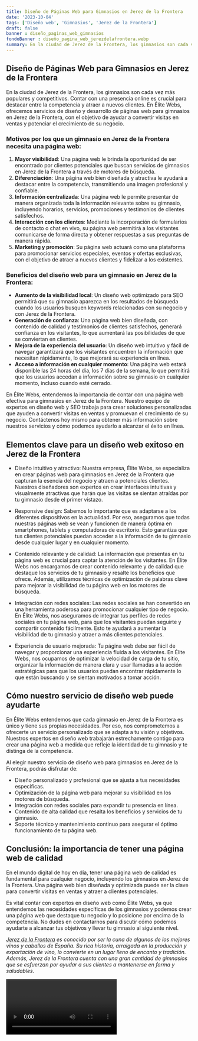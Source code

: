 ```yaml
---
title: Diseño de Páginas Web para Gimnasios en Jerez de la Frontera
date: '2023-10-04'
tags: ['Diseño web', 'Gimnasios', 'Jerez de la Frontera']
draft: false
banner : diseño_paginas_web_gimnasios
fondoBanner : diseño_pagina_web_jerezdelafrontera.webp
summary: En la ciudad de Jerez de la Frontera, los gimnasios son cada vez más populares y competitivos. Contar con una presencia online es crucial para destacar entre la competencia y atraer a nuevos clientes. En Élite Webs, ofrecemos servicios de diseño y desarrollo de páginas web para gimnasios en Jerez de la Frontera, con el objetivo de ayudar a convertir visitas en ventas y potenciar el crecimiento de su negocio.
---
```


## Diseño de Páginas Web para Gimnasios en Jerez de la Frontera

En la ciudad de Jerez de la Frontera, los gimnasios son cada vez más populares y competitivos. Contar con una presencia online es crucial para destacar entre la competencia y atraer a nuevos clientes. En Élite Webs, ofrecemos servicios de diseño y desarrollo de páginas web para gimnasios en Jerez de la Frontera, con el objetivo de ayudar a convertir visitas en ventas y potenciar el crecimiento de su negocio.

### Motivos por los que un gimnasio en Jerez de la Frontera necesita una página web:

1. **Mayor visibilidad**: Una página web le brinda la oportunidad de ser encontrado por clientes potenciales que buscan servicios de gimnasios en Jerez de la Frontera a través de motores de búsqueda.
2. **Diferenciación**: Una página web bien diseñada y atractiva le ayudará a destacar entre la competencia, transmitiendo una imagen profesional y confiable.
3. **Información centralizada**: Una página web le permite presentar de manera organizada toda la información relevante sobre su gimnasio, incluyendo horarios, servicios, promociones y testimonios de clientes satisfechos.
4. **Interacción con los clientes**: Mediante la incorporación de formularios de contacto o chat en vivo, su página web permitirá a los visitantes comunicarse de forma directa y obtener respuestas a sus preguntas de manera rápida.
5. **Marketing y promoción**: Su página web actuará como una plataforma para promocionar servicios especiales, eventos y ofertas exclusivas, con el objetivo de atraer a nuevos clientes y fidelizar a los existentes.

### Beneficios del diseño web para un gimnasio en Jerez de la Frontera:

- **Aumento de la visibilidad local**: Un diseño web optimizado para SEO permitirá que su gimnasio aparezca en los resultados de búsqueda cuando los usuarios busquen keywords relacionadas con su negocio y con Jerez de la Frontera.
- **Generación de confianza**: Una página web bien diseñada, con contenido de calidad y testimonios de clientes satisfechos, generará confianza en los visitantes, lo que aumentará las posibilidades de que se conviertan en clientes.
- **Mejora de la experiencia del usuario**: Un diseño web intuitivo y fácil de navegar garantizará que los visitantes encuentren la información que necesitan rápidamente, lo que mejorará su experiencia en línea.
- **Acceso a información en cualquier momento**: Una página web estará disponible las 24 horas del día, los 7 días de la semana, lo que permitirá que los usuarios accedan a información sobre su gimnasio en cualquier momento, incluso cuando esté cerrado.

En Élite Webs, entendemos la importancia de contar con una página web efectiva para gimnasios en Jerez de la Frontera. Nuestro equipo de expertos en diseño web y SEO trabaja para crear soluciones personalizadas que ayuden a convertir visitas en ventas y promuevan el crecimiento de su negocio. Contáctenos hoy mismo para obtener más información sobre nuestros servicios y cómo podemos ayudarlo a alcanzar el éxito en línea.

<GifSeo />

<Cta />

## Elementos clave para un diseño web exitoso en Jerez de la Frontera

- Diseño intuitivo y atractivo: Nuestra empresa, Élite Webs, se especializa en crear páginas web para gimnasios en Jerez de la Frontera que capturan la esencia del negocio y atraen a potenciales clientes. Nuestros diseñadores son expertos en crear interfaces intuitivas y visualmente atractivas que harán que las visitas se sientan atraídas por tu gimnasio desde el primer vistazo.

- Responsive design: Sabemos lo importante que es adaptarse a los diferentes dispositivos en la actualidad. Por eso, aseguramos que todas nuestras páginas web se vean y funcionen de manera óptima en smartphones, tablets y computadoras de escritorio. Esto garantiza que tus clientes potenciales puedan acceder a la información de tu gimnasio desde cualquier lugar y en cualquier momento.

- Contenido relevante y de calidad: La información que presentas en tu página web es crucial para captar la atención de los visitantes. En Élite Webs nos encargamos de crear contenido relevante y de calidad que destaque los servicios de tu gimnasio y resalte los beneficios que ofrece. Además, utilizamos técnicas de optimización de palabras clave para mejorar la visibilidad de tu página web en los motores de búsqueda.

- Integración con redes sociales: Las redes sociales se han convertido en una herramienta poderosa para promocionar cualquier tipo de negocio. En Élite Webs, nos aseguramos de integrar tus perfiles de redes sociales en tu página web, para que los visitantes puedan seguirte y compartir contenido fácilmente. Esto te ayudará a aumentar la visibilidad de tu gimnasio y atraer a más clientes potenciales.

- Experiencia de usuario mejorada: Tu página web debe ser fácil de navegar y proporcionar una experiencia fluida a los visitantes. En Élite Webs, nos ocupamos de optimizar la velocidad de carga de tu sitio, organizar la información de manera clara y usar llamadas a la acción estratégicas para que los usuarios puedan encontrar rápidamente lo que están buscando y se sientan motivados a tomar acción.

## Cómo nuestro servicio de diseño web puede ayudarte

En Élite Webs entendemos que cada gimnasio en Jerez de la Frontera es único y tiene sus propias necesidades. Por eso, nos comprometemos a ofrecerte un servicio personalizado que se adapta a tu visión y objetivos. Nuestros expertos en diseño web trabajarán estrechamente contigo para crear una página web a medida que refleje la identidad de tu gimnasio y te distinga de la competencia.

Al elegir nuestro servicio de diseño web para gimnasios en Jerez de la Frontera, podrás disfrutar de:
- Diseño personalizado y profesional que se ajusta a tus necesidades específicas.
- Optimización de la página web para mejorar su visibilidad en los motores de búsqueda.
- Integración con redes sociales para expandir tu presencia en línea.
- Contenido de alta calidad que resalta los beneficios y servicios de tu gimnasio.
- Soporte técnico y mantenimiento continuo para asegurar el óptimo funcionamiento de tu página web.

## Conclusión: la importancia de tener una página web de calidad

En el mundo digital de hoy en día, tener una página web de calidad es fundamental para cualquier negocio, incluyendo los gimnasios en Jerez de la Frontera. Una página web bien diseñada y optimizada puede ser la clave para convertir visitas en ventas y atraer a clientes potenciales.

Es vital contar con expertos en diseño web como Élite Webs, ya que entendemos las necesidades específicas de los gimnasios y podemos crear una página web que destaque tu negocio y lo posicione por encima de la competencia. No dudes en contactarnos para discutir cómo podemos ayudarte a alcanzar tus objetivos y llevar tu gimnasio al siguiente nivel.

*[Jerez de la Frontera](https://es.wikipedia.org/wiki/Jerez_de_la_Frontera) es conocido por ser la cuna de algunos de los mejores vinos y caballos de España. Su rica historia, arraigada en la producción y exportación de vino, lo convierte en un lugar lleno de encanto y tradición. Además, Jerez de la Frontera cuenta con una gran cantidad de gimnasios que se esfuerzan por ayudar a sus clientes a mantenerse en forma y saludables.*

<Video />

<CtaBot job='Gimnasios' city='Jerez de la Frontera'/>

<Gmaps query='Jerez de la Frontera+españa+maps' />